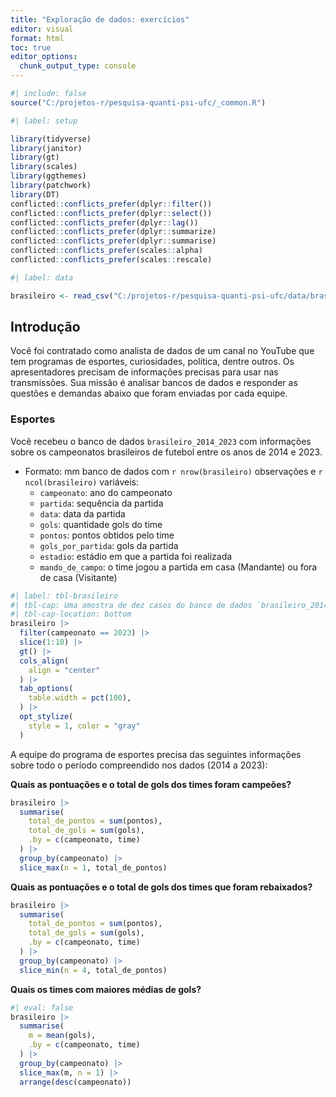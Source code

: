```yaml
---
title: "Exploração de dados: exercícios"
editor: visual
format: html
toc: true
editor_options: 
  chunk_output_type: console
---
```


```r
#| include: false
source("C:/projetos-r/pesquisa-quanti-psi-ufc/_common.R")
```

```r
#| label: setup

library(tidyverse)
library(janitor)
library(gt)
library(scales)
library(ggthemes)
library(patchwork)
library(DT)
conflicted::conflicts_prefer(dplyr::filter())
conflicted::conflicts_prefer(dplyr::select())
conflicted::conflicts_prefer(dplyr::lag())
conflicted::conflicts_prefer(dplyr::summarize)
conflicted::conflicts_prefer(dplyr::summarise)
conflicted::conflicts_prefer(scales::alpha)
conflicted::conflicts_prefer(scales::rescale)
```

```r
#| label: data

brasileiro <- read_csv("C:/projetos-r/pesquisa-quanti-psi-ufc/data/brasileiro_2014_2023.csv")
```

## Introdução

Você foi contratado como analista de dados de um canal no YouTube que tem programas de esportes, curiosidades, política, dentre outros. Os apresentadores precisam de informações precisas para usar nas transmissões. Sua missão é analisar bancos de dados e responder as questões e demandas abaixo que foram enviadas por cada equipe.

### Esportes

Você recebeu o banco de dados `brasileiro_2014_2023` com informações sobre os campeonatos brasileiros de futebol entre os anos de 2014 e 2023.

-   Formato: mm banco de dados com `r nrow(brasileiro)` observações e `r ncol(brasileiro)` variáveis:
    -   `campeonato`: ano do campeonato
    -   `partida`: sequência da partida
    -   `data`: data da partida
    -   `gols`: quantidade gols do time
    -   `pontos`: pontos obtidos pelo time
    -   `gols_por_partida`: gols da partida
    -   `estadio`: estádio em que a partida foi realizada
    -   `mando_de_campo`: o time jogou a partida em casa (Mandante) ou fora de casa (Visitante)

```r
#| label: tbl-brasileiro
#| tbl-cap: Uma amostra de dez casos do banco de dados `brasileiro_2014_2023`
#| tbl-cap-location: bottom
brasileiro |> 
  filter(campeonato == 2023) |> 
  slice(1:10) |> 
  gt() |> 
  cols_align(
    align = "center"  
  ) |> 
  tab_options(
    table.width = pct(100),
  ) |> 
  opt_stylize(
    style = 1, color = "gray"
  )
```

A equipe do programa de esportes precisa das seguintes informações sobre todo o período compreendido nos dados (2014 a 2023):

**Quais as pontuações e o total de gols dos times foram campeões?**

```r
brasileiro |> 
  summarise(
    total_de_pontos = sum(pontos),
    total_de_gols = sum(gols),
    .by = c(campeonato, time)
  ) |> 
  group_by(campeonato) |> 
  slice_max(n = 1, total_de_pontos)
```

**Quais as pontuações e o total de gols dos times que foram rebaixados?**

```r
brasileiro |> 
  summarise(
    total_de_pontos = sum(pontos),
    total_de_gols = sum(gols),
    .by = c(campeonato, time)
  ) |> 
  group_by(campeonato) |> 
  slice_min(n = 4, total_de_pontos)
```



**Quais os times com maiores médias de gols?**

```r
#| eval: false
brasileiro |> 
  summarise(
    m = mean(gols),
    .by = c(campeonato, time)
  ) |> 
  group_by(campeonato) |> 
  slice_max(m, n = 1) |> 
  arrange(desc(campeonato))
```

